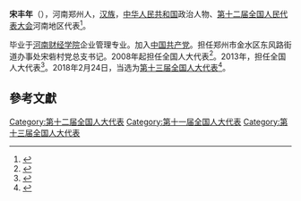 '''宋丰年'''（{{bd|1948年||}}），河南郑州人，[[汉族|汉族]]，[[中华人民共和国|中华人民共和国]]政治人物、[[第十二届全国人民代表大会|第十二届全国人民代表大会]]河南地区代表<ref>{{cite web|author=新华网|title=第十一届全国人大代表|url=http://news.xinhuanet.com/ziliao/2008-03/03/content_7708230.htm?node=36628|publisher=新华网|accessdate=2014-01-07|archive-date=2014-01-10|archive-url=https://web.archive.org/web/20140110211415/http://news.xinhuanet.com/ziliao/2008-03/03/content_7708230.htm?node=36628|dead-url=no}}</ref>。

毕业于[[河南财经学院|河南财经学院]]企业管理专业。加入[[中国共产党|中国共产党]]。担任郑州市金水区东风路街道办事处宋砦村党总支书记。2008年起担任全国人大代表<ref>{{cite news|title=全国人大代表信息-宋丰年|url=http://210.82.31.1:8084/delegate/viewDelegate.action?dbid=111463|accessdate=2013-04-05|newspaper=全国人大网|archive-url=https://web.archive.org/web/20140502000018/http://www.npc.gov.cn/delegate/viewDelegate.action?dbid=111463|archive-date=2014-05-02|dead-url=yes}}</ref>。2013年，担任全国人大代表<ref>{{cite news|title=全国人大代表信息-宋丰年|url=http://210.82.31.1:8084/delegate/viewDelegate.action?dbid=121434|accessdate=2013-04-05|newspaper=全国人大网|archive-url=https://web.archive.org/web/20140502000321/http://www.npc.gov.cn/delegate/viewDelegate.action?dbid=121434|archive-date=2014-05-02|dead-url=yes}}</ref>。2018年2月24日，当选为[[第十三届全国人大代表|第十三届全国人大代表]]<ref>{{Cite web|title=（受权发布）中华人民共和国第十三届全国人民代表大会代表名单-中新网|url=http://www.chinanews.com/gn/2018/02-25/8453959.shtml|accessdate=2021-02-19|work=[[中国新闻网|中国新闻网]]|archive-date=2018-02-27|archive-url=https://web.archive.org/web/20180227031724/http://www.chinanews.com/gn/2018/02-25/8453959.shtml|dead-url=no}}</ref>。

==參考文獻==
{{reflist}}

[[Category:第十二届全国人大代表|Category:第十二届全国人大代表]]
[[Category:第十一届全国人大代表|Category:第十一届全国人大代表]]
[[Category:第十三届全国人大代表|Category:第十三届全国人大代表]]


{{中国政治人物小作品}}